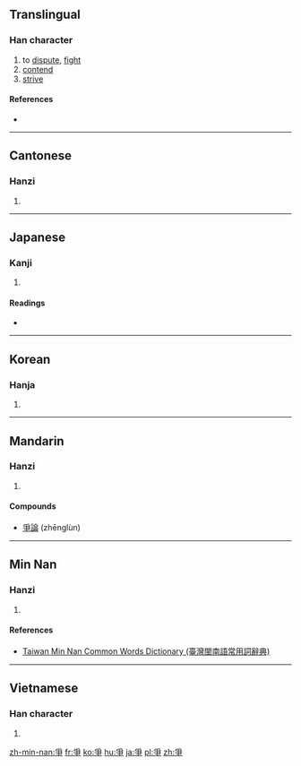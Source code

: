 {{also|争}}
==Translingual==

===Han character===
{{Han char|rn=87|rad=爪|as=04|sn=8|four=2050<sub>7</sub>|canj=月尸木 (BSD)}}

# to [[dispute]], [[fight]]
# [[contend]]
# [[strive]]

====References====
* {{Han ref|kx=0688.330|dkj=19663|dj=1101.220|hdz=32031.030|uh=722D|ud=29229|bh=AAA7|bd=43687}}

----

==Cantonese==

===Hanzi===
{{yue-hanzi|jyut=[[caang1]], [[zaang1]], [[zang1]]|y=chaang1, jaang1, jang1|sim=争}}

# {{defn|lang=yue|sort=爪04}}

----

==Japanese==

===Kanji===
{{ja-kanji|grade=|rs=爪04}}

# {{defn|lang=ja|sort=爪04}}

====Readings====
* {{ja-readings|on=[[そう]] (sō)|kun=[[あらそう]] (arasou)}}

----

==Korean==

===Hanja===
{{ko-hanja|hangeul=쟁|eumhun=|rv=jaeng|mr=chaeng|y=cayng}}

# {{defn|lang=ko|sort=爪04}}

----

==Mandarin==

===Hanzi===
{{cmn-hanzi|sim=争|pin=[[zhēng]] ([[zheng1]])|wg=cheng<sup>1</sup>}}

# {{defn|lang=cmn|sort=爪04}}

====Compounds====
* [[爭論]] (zhēnglùn)

----

==Min Nan==

===Hanzi===
{{nan-hanzi|poj=cheng (cheng<sup>1</sup>), cheⁿ (cheⁿ<sup>1</sup>), chiⁿ (chiⁿ<sup>1</sup>)|tlpa=tsing (tsing<sup>1</sup>), tsenn (tsenn<sup>1</sup>), tsinn (tsinn<sup>1</sup>)}}

# {{defn|lang=nan|sort=爪04}}

====References====
*[http://twblg.dict.edu.tw/holodict_new/result_detail.jsp?n_no=4338&curpage=1&sample=%E7%88%AD&radiobutton=1&querytarget=1&limit=20&pagenum=1&rowcount=13 Taiwan Min Nan Common Words Dictionary (臺灣閩南語常用詞辭典)]

----

==Vietnamese==

===Han character===
{{vi-hantu|[[tranh]], [[dềnh]], [[ganh]], [[giành]], [[chanh]], [[danh]], [[dành]], [[gianh]]|rs=爪04}}

# {{defn|lang=vi|sort=爪04}}

[[zh-min-nan:爭]]
[[fr:爭]]
[[ko:爭]]
[[hu:爭]]
[[ja:爭]]
[[pl:爭]]
[[zh:爭]]